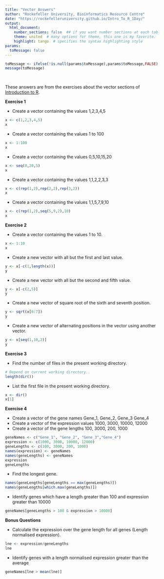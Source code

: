 ```yaml
---
title: "Vector Answers"
author: "Rockefeller University, Bioinformatics Resource Centre"
date: "https://rockefelleruniversity.github.io/Intro_To_R_1Day/"
output: 
  html_document:
    number_sections: false  ## if you want number sections at each table header
    theme: united  # many options for theme, this one is my favorite.
    highlight: tango  # specifies the syntax highlighting style
params:
  toMessage: false    
---
```


```r
toMessage <- ifelse(!is.null(params$toMessage),params$toMessage,FALSE)
message(toMessage)
```

<p>&nbsp;</p>
These answers are from the exercises about the vector sections of [Introduction to R](https://rockefelleruniversity.github.io/Intro_To_R_1Day/). 



**Exercise 1**

- Create a vector containing the values 1,2,3,4,5
```r
x <- c(1,2,3,4,5)
x
```
- Create a vector containing the values 1 to 100
```r
x <- 1:100
x
```
- Create a vector containing the values  0,5,10,15,20
```r
x <- seq(0,20,5)
x
```
- Create a vector containing the values 1,1,2,2,3,3
```r
x <- c(rep(1,2),rep(2,2),rep(3,2))
x
```
- Create a vector containing the values 1,1,5,7,9,10
```r
x <- c(rep(1,2),seq(5,9,2),10)
x
```

**Exercise 2**

- Create a vector containing the values 1 to 10.
```r
x <- 1:10
x
```
- Create a new vector with all but the first and last value.
```r
y <- x[-c(1,length(x))]
y
```
- Create a new vector with all but the second and fifth value.
```r
y <- x[-c(2,5)]
y
```
- Create a new vector of square root of the sixth and seventh position.
```r
y <- sqrt(x[6:7])
y
```

- Create a new vector of alternating positions in the vector using another vector.
```r
y <- x[seq(1,10,2)]
y
```


**Exercise 3** 

- Find the number of files in the present working directory.
```r
# Depend on current working directory..
length(dir())
```

- List the first file in the present working directory.
```r
x <- dir()
x[1]
```

**Exercise 4**

- Create a vector of the gene names Gene_1, Gene_2, Gene_3 Gene_4
- Create a vector of the expression values 1000, 3000, 10000, 12000
- Create a vector of the gene lengths 100, 3000, 200, 1000
```r
geneNames <- c("Gene_1", "Gene_2", "Gene_3","Gene_4")
expression <- c(1000, 3000, 10000, 12000)
geneLengths <- c(100, 3000, 200, 1000)
names(expression) <- geneNames
names(geneLengths) <- geneNames
expression
geneLengths
```
- Find the longest gene.
```r
names(geneLengths[geneLengths == max(geneLengths)])
names(geneLengths[which.max(geneLengths)])
```
- Identify genes which have a length greater than 100 and expression greater than 10000

```r
geneNames[geneLengths > 100 & expression > 10000]

```

**Bonus Questions**
<a name="bonus" id="bonus"></a>

- Calculate the expression over the gene length for all genes (Length normalised expression).
```r
lne <- expression/geneLengths
lne
```


- Identify genes with a length normalised expression greater than the average
```r
geneNames[lne > mean(lne)]

```

 